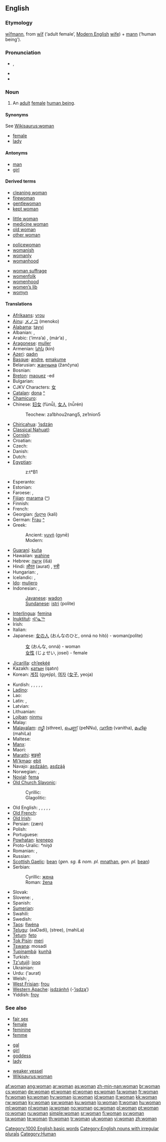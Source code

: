 {{wikipedia|dab=woman (disambiguation)|woman}}
==English==

{{rank|enough|quite|brought|231|woman|want|home|whose}}

===Etymology===
{{etyl|ang}} [[wifmann|wīfmann]], from [[wif|wīf]] (‘adult female’, [[Modern English]] [[wife]]) + [[mann]] (‘human being’).

===Pronunciation===
* {{a|RP|US}} {{IPA|/ˈwʊmən/}}, {{SAMPA|/"wUm@n/}}
* {{audio|en-us-woman.ogg|Audio (US)}}
* {{hyphenation|wom|an}}

===Noun===
{{wikipedia}}
{{en-noun|women}}

# An [[adult]] [[female]] [[human being]].

====Synonyms====
See [[Wikisaurus:woman]]
* [[female]]
* [[lady]]

====Antonyms====
* [[man]]
* [[girl]]

====Derived terms====
{{rel-top4|terms derived from "woman"}}
* [[cleaning woman]]
* [[firewoman]]
* [[gentlewoman]]
* [[kept woman]]
{{rel-mid4}}
* [[little woman]]
* [[medicine woman]]
* [[old woman]]
* [[other woman]]
{{rel-mid4}}
* [[policewoman]]
* [[womanish]]
* [[womanly]]
* [[womanhood]]
{{rel-mid4}}
* [[woman suffrage]]
* [[womenfolk]]
* [[womenhood]]
* [[women's lib|women’s lib]]
* [[womyn]]
{{rel-bottom}}

====Translations====
{{trans-top|adult female human being}}
* [[Afrikaans]]: [[vrou]]
* [[Ainu]]: [[メノコ]] (menoko)
* [[Alabama]]: [[tayyi]]
* Albanian: {{t-|sq|grua|xs=Albanian}}, {{t+|sq|femër|xs=Albanian}}
* Arabic: {{Arab|[[امراة|امرأة]]}} (’ímra’a) {{f}}, {{Arab|[[مراة|مرأة]]}} (már’a) {{f}}, {{Arab|[[نساء]]}} {{p}}
* [[Aragonese]]: [[muller]] {{f}}
* Armenian: [[կին]] (kin)
* [[Azeri]]: [[qadın]]
* [[Basque]]: [[andre]], [[emakume]]
* Belarusian: [[жанчына]] (žančyna)  {{f}}
* Bosnian: {{t-|bs|žena|f}}
* [[Breton]]: [[maouez]] {{f}} -ed {{p}}
* Bulgarian: {{t+|bg|жена|f|tr=žena|sc=Cyrl}}
* CJKV Characters: [[女]]
* [[Catalan]]: [[dona]] {{f}} [[:ca:dona|^]]
* [[Chamicuro]]: {{tø|ccc|molota}}
* Chinese: [[妇女]] (fùnǚ), [[女人]] (nǚrén)
*: Teochew: za1bhou2nang5, ze1nion5
* [[Chiricahua]]: [[’isdzán]]
* [[Classical Nahuatl]]: {{tø|nci|cihuātl}}
* [[Cornish]]: {{t|kw|benyn|xs=Cornish}}
* Croatian: {{t+|hr|žena|f}}
* Czech: {{t+|cs|žena|f}}
* Danish: {{t+|da|kvinde|c}}
* Dutch: {{t+|nl|vrouw|f}}
* [[Egyptian]]: {{tø|egy|zt|sc=Egyp}}
*: <hiero>z:t*B1</hiero>
* Esperanto: {{t-|eo|virino|xs=Esperanto}}
* Estonian: {{t+|et|naine}}
* Faroese: {{t-|fo|kona|f|xs=Faroese}}, {{t-|fo|kvinna|f|xs=Faroese}}
* [[Fijian]]: [[marama]] ([[:fj:marama|^]])
* Finnish: {{t+|fi|nainen}}
* French: {{t+|fr|femme|f}}
* Georgian: [[ქალი]] (kali)
* German: [[Frau]] {{f}} [[:de:Frau|^]]
* Greek:
*: Ancient: [[γυνή]] {{f}} (gynē)
*: Modern: {{t+|el|γυναίκα|f|tr=gynéka|sc=Grek}}
* [[Guaraní]]: [[kuña]]
* Hawaiian: [[wahine]]
* Hebrew: [[אישה]] (išá) {{f}}
* Hindi: [[औरत]] (aurat) {{f}}, [[स्त्री]]
* Hungarian: {{t+|hu|nő}},  {{t+|hu|asszony}}
* Icelandic: {{t+|is|kona|f}}, {{t+|is|kvenmaður|m}}
* [[Ido]]: [[muliero]]
* Indonesian: {{t-|id|perempuan|xs=Indonesian}}, {{t+|id|wanita|xs=Indonesian}}
*: [[Javanese]]: [[wadon]]
*: [[Sundanese]]: [[istri]] (polite)
* [[Interlingua]]: [[femina]]
* [[Inuktitut]]: [[ᐊᕐᓇᖅ]]
* Irish: {{t+|ga|bean|f|xs=Irish}}
* Italian: {{t+|it|donna|f}}
* Japanese: [[女の人]] (おんなのひと, onná no hitó) - woman(polite)
*: [[女]] (おんな, onná) - woman
*: [[女性]] (じょせい, josei) - female
* [[Jicarilla]]: [[ch’eekéé]]
* Kazakh: [[қатын]] (qatın)
* Korean: [[계집]] (gyejip), [[여자]] ([[女子]], yeoja)
{{trans-mid}}
* Kurdish: {{t+|ku|jin}}, {{t+|ku|pîrek}}, {{t+|ku|afret}}, {{t+|ku|kilfet}}, {{t-|ku|ژن|sc=ku-Arab}}, {{t-|ku|ئافره‌ت|sc=ku-Arab}}
* [[Ladino]]: {{tø|lad|mujer|f|xs=Ladino}}
* Lao: {{t+|lo|ຜູ້ຍິງ|tr=phuu-ñing|sc=Laoo|xs=Lao}}
* Latin: {{t+|la|femina|alt=fēmina|f}}, {{t+|la|mulier|f}}
* Latvian: {{t-|lv|sieviete|f|xs=Latvian}}
* Lithuanian: {{t+|lt|moteris|f|xs=Lithuanian}}
* [[Lojban]]: [[ninmu]]
* Malay: {{t-|ms|wanita|xs=Malay}}
* [[Malayalam]]: [[സ്ത്രീ]] (sthree), [[പെണ്ണ്]] (peNNu), [[വനിത]] (vanitha), [[മഹിള]] (mahiLa)
* Maltese: {{t-|mt|mara|xs=Maltese}}
* [[Manx]]: {{t|gv|ben|f}}
* Maori: {{t-|mi|wahine|xs=Maori}}
* [[Marathi]]: [[बाइको]]
* [[Mi'kmaq]]: [[ebit]]
* Navajo: [[asdzáán]], [[asdzą́ą́]]
* Norwegian: {{t+|no|kvinne|c}}, {{t+|no|dame |c}}
* [[Novial]]: [[fema]]
* [[Old Church Slavonic]]:
*: Cyrillic: {{tø|cu|жєна|f|tr=žena|sc=Cyrs}}
*: Glagolitic: {{tø|cu|ⰆⰅⰐⰀ|f|tr=žena|sc=Glag}}
* Old English: {{t-|ang|wif|alt=wīf|xs=Old English}}, {{t-|ang|wifmann|alt=wīfmann|xs=Old English}}, {{t-|ang|ides|xs=Old English}}, {{t-|ang|freo|alt=frēo|xs=Old English}}, {{t-|ang|cwen|alt=cwēn|xs=Old English}}, {{t-|ang|cwene|xs=Old English}}
* [[Old French]]: {{tø|fro|fame}}
* [[Old Irish]]: {{tø|sga|ben}}
* Persian: {{fa-Arab|[[زن|زَن]]}} (zæn)
* Polish: {{t+|pl|kobieta|f}}
* Portuguese: {{t+|pt|mulher|f}}
* [[Powhatan]]: [[krenepo]]
* Proto-Uralic: ''*niɳä''
* Romanian: {{t+|ro|femeie|f}}, {{t-|ro|muiere|f}}
* Russian: {{t+|ru|женщина|f|tr=žénščina|sc=Cyrl}}
* [[Scottish Gaelic]]: [[bean#Scottish Gaelic|bean]] {{f}} (''gen. sg. & nom. pl.'' [[mnathan]], ''gen. pl.'' [[bean#Scottish Gaelic|bean]])
* Serbian:
*: Cyrillic: [[жена#Serbian|жена]] {{f}}
*: Roman: [[žena#Serbian|žena]] {{f}}
* Slovak: {{t+|sk|žena|f}}
* Slovene: {{t+|sl|ženska|f}}, {{t+|sl|žena|f}}
* Spanish: {{t+|es|mujer|f}}
* [[Sumerian]]: {{tø|sux||tr=munus|sc=Xsux}}
* Swahili: {{t|sw|mwanamke|xs=Swahili}}
* Swedish: {{t+|sv|kvinna|c}}
* [[Taos]]: [[łȉwéna]]
* [[Telugu]]: {{t|te|ఆడది|sc=Telu}} (aaDadi), {{t|te|స్త్రీ|sc=Telu}} (stree), {{t|te|మహిళ|sc=Telu}} (mahiLa)
* [[Tetum]]: [[feto]]
* [[Tok Pisin]]: [[meri]]
* [[Tswana]]: mosadi
* [[Tupinambá]]: [[kunhã]]
* Turkish: {{t+|tr|kadın}}
* [[Tz'utujil]]: [[ixoq]]
* Ukrainian: {{t+|uk|жінка|f|tr=žínka|sc=Cyrl|xs=Ukrainian}}
* Urdu: {{ur-Arab|[[عورت]]}} ('aurat) {{f}}
* Welsh: {{t-|cy|benyw|f|xs=Welsh}}, {{t-|cy|dynes|f|xs=Welsh}}
* [[West Frisian]]: [[frou]]
* [[Western Apache]]: [[isdzánhń]] (-[[’isdzą’]])
* Yiddish: [[froy]] {{f}}
{{trans-bottom}}

===See also===
{{top3}}
* [[fair sex]]
* [[female]]
* [[feminine]]
* [[femme]]
{{mid3}}
* [[gal]]
* [[girl]]
* [[goddess]]
* [[lady]]
{{mid3}}
* [[weaker vessel]]
* [[Wikisaurus:woman]]
{{bottom3}}

[[Category:1000 English basic words]]
[[Category:English nouns with irregular plurals]]
[[Category:Human]]

[[af:woman]]
[[ang:woman]]
[[ar:woman]]
[[as:woman]]
[[zh-min-nan:woman]]
[[br:woman]]
[[cs:woman]]
[[de:woman]]
[[et:woman]]
[[el:woman]]
[[es:woman]]
[[fa:woman]]
[[fr:woman]]
[[fy:woman]]
[[ko:woman]]
[[hy:woman]]
[[io:woman]]
[[id:woman]]
[[it:woman]]
[[kk:woman]]
[[rw:woman]]
[[ky:woman]]
[[sw:woman]]
[[ku:woman]]
[[lo:woman]]
[[lt:woman]]
[[hu:woman]]
[[ml:woman]]
[[nl:woman]]
[[ja:woman]]
[[no:woman]]
[[oc:woman]]
[[pl:woman]]
[[pt:woman]]
[[ro:woman]]
[[ru:woman]]
[[simple:woman]]
[[sr:woman]]
[[fi:woman]]
[[sv:woman]]
[[ta:woman]]
[[te:woman]]
[[th:woman]]
[[tr:woman]]
[[uk:woman]]
[[vi:woman]]
[[zh:woman]]